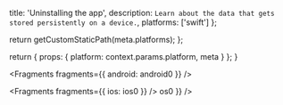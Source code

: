 
  title: 'Uninstalling the app',
  description: `Learn about the data that gets stored persistently on a device.`,
  platforms: ['swift']
};

  return getCustomStaticPath(meta.platforms);
};

  return {
    props: {
      platform: context.params.platform,
      meta
    }
  };
}


<Fragments fragments={{ android: android0 }} />


<Fragments fragments={{ ios: ios0 }} />
os0 }} />
